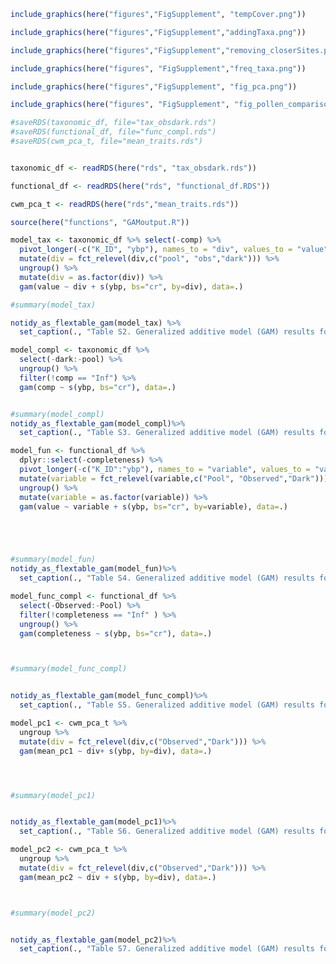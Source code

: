 <!--
Don't run this .Rmd file. It is used as a child document in "pollen_paper.Rmd" to generate the figures in Supplementary Material.

"pollen_paper.Rmd" is the manuscript written in Rmarkdown - reproducible version.

The code used to generate the figures presented here can be found at "/paper/pollenScript_SupMat.Rmd"
-->

```r

include_graphics(here("figures","FigSupplement", "tempCover.png"))

```


```r

include_graphics(here("figures","FigSupplement","addingTaxa.png"))
```


```r

include_graphics(here("figures","FigSupplement","removing_closerSites.png"))
```


```r

include_graphics(here("figures", "FigSupplement","freq_taxa.png"))
```

```r



include_graphics(here("figures","FigSupplement", "fig_pca.png"))
```

```r

include_graphics(here("figures", "FigSupplement", "fig_pollen_comparison.png"))
```


```r

#saveRDS(taxonomic_df, file="tax_obsdark.rds")
#saveRDS(functional_df, file="func_compl.rds")
#saveRDS(cwm_pca_t, file="mean_traits.rds")


taxonomic_df <- readRDS(here("rds", "tax_obsdark.rds"))

functional_df <- readRDS(here("rds", "functional_df.RDS"))

cwm_pca_t <- readRDS(here("rds","mean_traits.rds"))

```

```r

source(here("functions", "GAMoutput.R"))
```

```r

model_tax <- taxonomic_df %>% select(-comp) %>% 
  pivot_longer(-c("K_ID", "ybp"), names_to = "div", values_to = "value") %>%  
  mutate(div = fct_relevel(div,c("pool", "obs","dark"))) %>% 
  ungroup() %>%  
  mutate(div = as.factor(div)) %>% 
  gam(value ~ div + s(ybp, bs="cr", by=div), data=.)

#summary(model_tax)

notidy_as_flextable_gam(model_tax) %>% 
  set_caption(., "Table S2. Generalized additive model (GAM) results for the taxonomic observed and dark diversity and species pool size over the last 14500 years in Northern Europe.")


```




```r

model_compl <- taxonomic_df %>% 
  select(-dark:-pool) %>% 
  ungroup() %>%  
  filter(!comp == "Inf") %>% 
  gam(comp ~ s(ybp, bs="cr"), data=.)


#summary(model_compl)
notidy_as_flextable_gam(model_compl)%>% 
  set_caption(., "Table S3. Generalized additive model (GAM) results for the taxonomic community completeness over the last 14500 years in Northern Europe.")


```


```r
model_fun <- functional_df %>%
  dplyr::select(-completeness) %>% 
  pivot_longer(-c("K_ID":"ybp"), names_to = "variable", values_to = "value") %>% 
  mutate(variable = fct_relevel(variable,c("Pool", "Observed","Dark"))) %>% 
  ungroup() %>%  
  mutate(variable = as.factor(variable)) %>% 
  gam(value ~ variable + s(ybp, bs="cr", by=variable), data=.)





#summary(model_fun)
notidy_as_flextable_gam(model_fun)%>% 
  set_caption(., "Table S4. Generalized additive model (GAM) results for the functional observed and dark diversity and species pool size over the last 14500 years in Northern Europe.")


```

```r

model_func_compl <- functional_df %>%
  select(-Observed:-Pool) %>% 
  filter(!completeness == "Inf" ) %>% 
  ungroup() %>% 
  gam(completeness ~ s(ybp, bs="cr"), data=.)



#summary(model_func_compl)


notidy_as_flextable_gam(model_func_compl)%>% 
  set_caption(., "Table S5. Generalized additive model (GAM) results for the functional community completeness over the last 14500 years in Northern Europe.")

```

```r



model_pc1 <- cwm_pca_t %>% 
  ungroup %>% 
  mutate(div = fct_relevel(div,c("Observed","Dark"))) %>% 
  gam(mean_pc1 ~ div+ s(ybp, by=div), data=.)




#summary(model_pc1)


notidy_as_flextable_gam(model_pc1)%>% 
  set_caption(., "Table S6. Generalized additive model (GAM) results for mean trait values (first axis of the PCA - Height, seed weight and clonality) in observed and dark diversity over the last 14500 years in Northern Europe.")


```

```r



model_pc2 <- cwm_pca_t %>% 
  ungroup %>% 
  mutate(div = fct_relevel(div,c("Observed","Dark"))) %>% 
  gam(mean_pc2 ~ div + s(ybp, by=div), data=.)



#summary(model_pc2)


notidy_as_flextable_gam(model_pc2)%>% 
  set_caption(., "Table S7. Generalized additive model (GAM) results for mean trait values (second axis of the PCA - SLA and insect-pollination) in observed and dark diversity over the last 14500 years in Northern Europe.")
```
